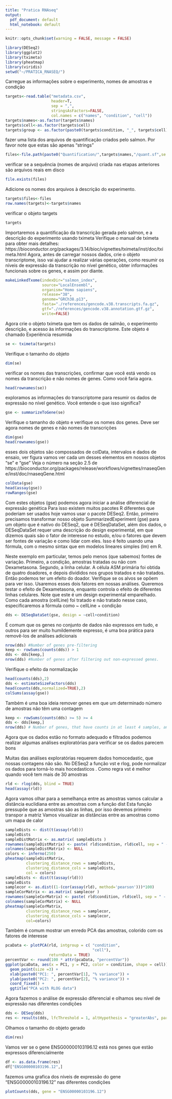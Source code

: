 ```yaml
---
title: "Pratica RNAseq"
output:
  pdf_document: default
  html_notebook: default
---
```

```r
knitr::opts_chunk$set(warning = FALSE, message = FALSE) 
```

```r
library(DESeq2)
library(ggplot2)
library(tximeta)
library(pheatmap)
library(viridis)
setwd("~/PRATICA_RNASEQ/")
```
Carregue as informações sobre o experimento, nomes de amostras e condição
```r
targets<-read.table("metadata.csv",
                    header=T,
                    sep = ",",
                    stringsAsFactors=FALSE,
                    col.names = c("names", "condition", "cell"))
targets$names<-as.factor(targets$names)
targets$cell<-as.factor(targets$cell)
targets$group <- as.factor(paste0(targets$condition, "_", targets$cell))
```

fazer uma lista dos arquivos de quantificação criados pelo salmon. Por favor
note que estas são apenas "strings"
```r
files<-file.path(paste0("Quantification/",targets$names,"/quant.sf",se =""))
```

verificar se a sequência (nomes de arquivo) criada nas etapas anteriores são arquivos reais em disco

```r
file.exists(files)
```

Adicione os nomes dos arquivos à descrição do experimento.

```r
targets$files<-files
row.names(targets)<-targets$names
```

verificar o objeto targets
```r
targets
```
Importaremos a quantificação da transcrição gerada pelo salmon, e a descrição do experimento usando tximeta Verifique o manual de tximeta para obter mais detalhes: https://bioconductor.org/packages/3.14/bioc/vignettes/tximeta/inst/doc/tximeta.html Agora, antes de carregar nossos dados, crie o objeto transcriptome, isso vai ajudar a realizar várias operações, como resumir os níveis de expressão da transcrição no nível genético, obter informações funcionais sobre os genes, e assim por diante.

```r
makeLinkedTxome(indexDir="salmon_index",
                source="LocalEnsembl",
                organism="Homo sapiens",
                release="38",
                genome="GRCh38.p13",
                fasta="./references/gencode.v38.transcripts.fa.gz",
                gtf="./references/gencode.v38.annotation.gtf.gz",
                write=FALSE)
```

Agora crie o objeto tximeta que tem os dados de salmão, o experimento descrição, e acesso às informações do transcriptome. Este objeto é chamado Experiência resumida

```r
se <- tximeta(targets)
```
Verifique o tamanho do objeto

```r
dim(se)
```

verificar os nomes das transcrições, confirmar que você está vendo os nomes da transcrição e não nomes de genes. Como você faria agora.
```r
head(rownames(se))
```

exploramos as informações do transcriptome para resumir os dados de expressão no nível genético. Você entende o que isso significa?
```r
gse <- summarizeToGene(se)
```

Verifique o tamanho do objeto e verifique os nomes dos genes. Deve ser agora nomes de genes e não nomes de transcrições

```r
dim(gse)
head(rownames(gse))
```

esses dois objetos são compossados de colData, intervalos e dados de ensaio, ver figura vamos ver cada um desses elementos em nossos objetos "se" e "gse" Veja o número na seção 2.5 de https://bioconductor.org/packages/release/workflows/vignettes/rnaseqGene/inst/doc/rnaseqGene.html

```r
colData(gse)
head(assay(gse))
rowRanges(gse)
```
Com estes objetos (gse) podemos agora iniciar a análise diferencial de expressão genética Para isso existem muitos pacotes R diferentes que poderiam ser usados hoje vamos usar o pacote DESeq2. Então, primeiro precisamos transformar nosso objeto SummarizedExperiment (gse) para um objeto que é nativo do DESeq2, que é DESeqDataSet, além dos dados, o DESeqDataSet requer uma descrição do design experimental, em que dizemos quais são o fator de interesse no estudo, e/ou o fatores que devem ser fontes de variação e como lidar com eles. Isso é feito usando uma fórmula, com o mesmo sintax que em modelos lineares simples (lm) em R.

Neste exemplo em particular, temos pelo menos (que sabemos) fontes de variação. Primeiro, a condição, amostras tratadas ou não com Dexametasona. Segundo, a linha celular. A célula ASM primária foi obtida de quatro doadores, e depois divididos nos grupos tratados e não tratados. Então podemos ter um efeito do doador. Verifique se os alvos se opõem para ver isso. Usaremos esses dois fatores em nossas análises. Queremos testar o efeito de Dexametasona, enquanto controla o efeito de diferentes linhas celulares. Note que este é um design experimental emparelhado. Como cada amostra (cellLine) foi tratado e não tratado nesse caso, especificaremos a fórmula como ~ cellLine + condição

```r
dds <- DESeqDataSet(gse, design = ~cell+condition)
```

É comum que os genes no conjunto de dados não expressos em tudo, e outros para ser muito humildemente expresso, é uma boa prática para removê-los de análises adicionais

```r
nrow(dds) #Number of genes pre-filtering
keep <- rowSums(counts(dds)) > 1
dds <- dds[keep,]
nrow(dds) #Number of genes after filtering out non-expressed genes.
```

Verifique o efeito da normalização

```r
head(counts(dds),2)
dds <- estimateSizeFactors(dds)
head(counts(dds,normalized=TRUE),2)
colSums(assay(gse))
```

Também é uma boa ideia remover genes em que um determinado número de amostras não têm uma contagem

```r
keep <- rowSums(counts(dds) >= 5) >= 4
dds <- dds[keep,]
nrow(dds) # Number of genes, that have counts in at least 4 samples, and the sum of counts is greated than 5
```

Agora que os dados estão no formato adequado e filtrados podemos realizar algumas análises exploratórias para verificar se os dados parecem bons

Muitas das análises exploratórias requerem dados homocedastic, que nossas contagens não são. No DESeq2 a função vst e rlog, pode normalizar os dados para torná-lo mais hocedasticos . Como regra vst é melhor quando você tem mais de 30 amostras

```r
rld <- rlog(dds, blind = TRUE)
head(assay(rld))
```

Agora vamos olhar para a semelhança entre as amostras vamos calcular a distância euclidiana entre as amostras com a função dist Esta função pressupõe que as amostras são as linhas, por isso devemos primeiro transpor a matriz Vamos visualizar as distâncias entre as amostras como um mapa de calor

```r
sampleDists <- dist(t(assay(rld)))
sampleDists
sampleDistMatrix <- as.matrix( sampleDists )
rownames(sampleDistMatrix) <- paste( rld$condition, rld$cell, sep = " - " )
colnames(sampleDistMatrix) <- NULL
colors <- inferno(250)
pheatmap(sampleDistMatrix,
         clustering_distance_rows = sampleDists,
         clustering_distance_cols = sampleDists,
         col = colors)
sampleDists <- dist(t(assay(rld)))
sampleDists
samplecor <- as.dist((1-(cor(assay(rld), method='pearson')))*100)
sampleCorMatrix <- as.matrix( samplecor )
rownames(sampleCorMatrix) <- paste( rld$condition, rld$cell, sep = " - " )
colnames(sampleCorMatrix) <- NULL
pheatmap(sampleCorMatrix,
         clustering_distance_rows = samplecor,
         clustering_distance_cols = samplecor,
         col=colors)
```

Também é comum mostrar um enredo PCA das amostras, colorido com os fatores de interesse

```r
pcaData <- plotPCA(rld, intgroup = c( "condition",
                                      "cell"), 
                   returnData = TRUE)
percentVar <- round(100 * attr(pcaData, "percentVar"))
ggplot(pcaData, aes(x = PC1, y = PC2, color = condition, shape = cell)) +
  geom_point(size =3) +
  xlab(paste0("PC1: ", percentVar[1], "% variance")) +
  ylab(paste0("PC2: ", percentVar[2], "% variance")) +
  coord_fixed() +
  ggtitle("PCA with RLOG data")
```
Agora fazemos o análise de expressão diferencial e olhamos seu nível de expressão nas diferentes condições

```r
dds <- DESeq(dds)
res <- results(dds, lfcThreshold = 1, altHypothesis = "greaterAbs", parallel = T)
```

Olhamos o tamanho do objeto gerado

```r
dim(res)
```

Vamos ver se o gene ENSG00000103196.12 está nos genes que estão expressos diferencialmente
```r
df <- as.data.frame(res)
df["ENSG00000103196.12",]
```

fazemos uma grafica dos níveis de expressão do gene "ENSG00000103196.12" nas diferentes condições

```r
plotCounts(dds, gene = "ENSG00000103196.12")
```

